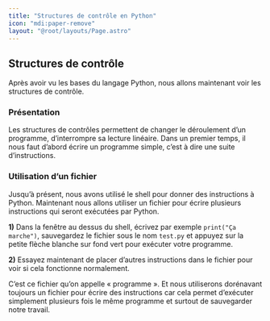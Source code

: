 ```yaml
---
title: "Structures de contrôle en Python"
icon: "mdi:paper-remove"
layout: "@root/layouts/Page.astro"
---
```


## Structures de contrôle

Après avoir vu les bases du langage Python, nous allons maintenant voir les
structures de contrôle.

### Présentation

Les structures de contrôles permettent de changer le déroulement d’un
programme, d’interrompre sa lecture linéaire. Dans un premier temps, il nous
faut d’abord écrire un programme simple, c’est à dire une suite
d’instructions.

### Utilisation d’un fichier

Jusqu’à présent, nous avons utilisé le shell pour donner des instructions à
Python. Maintenant nous allons utiliser un fichier pour écrire plusieurs
instructions qui seront exécutées par Python.

**1)** Dans la fenêtre au dessus du shell, écrivez par exemple `print("Ça
marche")`, sauvegardez le fichier sous le nom `test.py` et appuyez sur la
petite flèche blanche sur fond vert pour exécuter votre programme.

**2)** Essayez maintenant de placer d’autres instructions dans le fichier pour
voir si cela fonctionne normalement.

C’est ce fichier qu’on appelle « programme ». Et nous utiliserons dorénavant
toujours un fichier pour écrire des instructions car cela permet d’exécuter
simplement plusieurs fois le même programme et surtout de sauvegarder notre
travail.
